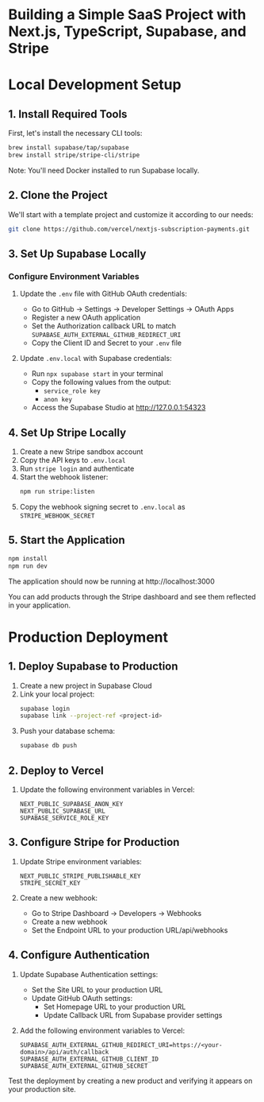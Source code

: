 # Building a Simple SaaS Project with Next.js, TypeScript, Supabase, and Stripe

# Local Development Setup

## 1. Install Required Tools

First, let's install the necessary CLI tools:

```bash
brew install supabase/tap/supabase
brew install stripe/stripe-cli/stripe
```

Note: You'll need Docker installed to run Supabase locally.

## 2. Clone the Project

We'll start with a template project and customize it according to our needs:

```bash
git clone https://github.com/vercel/nextjs-subscription-payments.git
```

## 3. Set Up Supabase Locally

### Configure Environment Variables

1. Update the `.env` file with GitHub OAuth credentials:
   - Go to GitHub → Settings → Developer Settings → OAuth Apps
   - Register a new OAuth application
   - Set the Authorization callback URL to match `SUPABASE_AUTH_EXTERNAL_GITHUB_REDIRECT_URI`
   - Copy the Client ID and Secret to your `.env` file

2. Update `.env.local` with Supabase credentials:
   - Run `npx supabase start` in your terminal
   - Copy the following values from the output:
     - `service_role key`
     - `anon key`
   - Access the Supabase Studio at http://127.0.0.1:54323

## 4. Set Up Stripe Locally

1. Create a new Stripe sandbox account
2. Copy the API keys to `.env.local`
3. Run `stripe login` and authenticate
4. Start the webhook listener:
   ```bash
   npm run stripe:listen
   ```
5. Copy the webhook signing secret to `.env.local` as `STRIPE_WEBHOOK_SECRET`

## 5. Start the Application

```bash
npm install
npm run dev
```

The application should now be running at http://localhost:3000

You can add products through the Stripe dashboard and see them reflected in your application.

# Production Deployment

## 1. Deploy Supabase to Production

1. Create a new project in Supabase Cloud
2. Link your local project:
   ```bash
   supabase login
   supabase link --project-ref <project-id>
   ```
3. Push your database schema:
   ```bash
   supabase db push
   ```

## 2. Deploy to Vercel

1. Update the following environment variables in Vercel:
   ```env
   NEXT_PUBLIC_SUPABASE_ANON_KEY
   NEXT_PUBLIC_SUPABASE_URL
   SUPABASE_SERVICE_ROLE_KEY
   ```

## 3. Configure Stripe for Production

1. Update Stripe environment variables:
   ```env
   NEXT_PUBLIC_STRIPE_PUBLISHABLE_KEY
   STRIPE_SECRET_KEY
   ```

2. Create a new webhook:
   - Go to Stripe Dashboard → Developers → Webhooks
   - Create a new webhook
   - Set the Endpoint URL to your production URL/api/webhooks

## 4. Configure Authentication

1. Update Supabase Authentication settings:
   - Set the Site URL to your production URL
   - Update GitHub OAuth settings:
     - Set Homepage URL to your production URL
     - Update Callback URL from Supabase provider settings

2. Add the following environment variables to Vercel:
   ```env
   SUPABASE_AUTH_EXTERNAL_GITHUB_REDIRECT_URI=https://<your-domain>/api/auth/callback
   SUPABASE_AUTH_EXTERNAL_GITHUB_CLIENT_ID
   SUPABASE_AUTH_EXTERNAL_GITHUB_SECRET
   ```

Test the deployment by creating a new product and verifying it appears on your production site.

